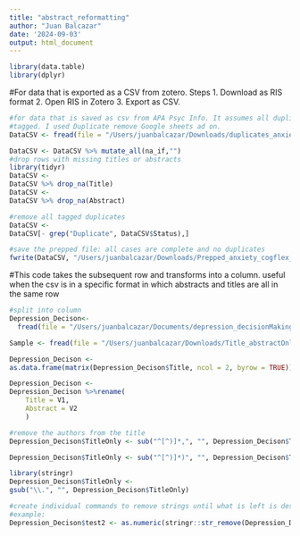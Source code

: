 ```yaml
---
title: "abstract_reformatting"
author: "Juan Balcazar"
date: '2024-09-03'
output: html_document
---
```

```r
library(data.table)
library(dplyr)
```

#For data that is exported as a CSV from zotero. Steps 1. Download as RIS format
2. Open RIS in Zotero 3. Export as CSV. 
```r
#for data that is saved as csv from APA Psyc Info. It assumes all duplicates 
#tagged. I used Duplicate remove Google sheets ad on. 
DataCSV <- fread(file = "/Users/juanbalcazar/Downloads/duplicates_anxiety_cogflex_APA_AcademicSearch_Eric_april2024.csv")

DataCSV <- DataCSV %>% mutate_all(na_if,"")
#drop rows with missing titles or abstracts
library(tidyr)
DataCSV <-
DataCSV %>% drop_na(Title)
DataCSV <-
DataCSV %>% drop_na(Abstract)

#remove all tagged duplicates
DataCSV <-
DataCSV[- grep("Duplicate", DataCSV$Status),] 

#save the prepped file: all cases are complete and no duplicates 
fwrite(DataCSV, "/Users/juanbalcazar/Downloads/Prepped_anxiety_cogflex_APA_AcademicSearch_Eric_april2024.csv")

```


#This code takes the subsequent row and transforms into a column. useful when
the csv is in a specific format in which abstracts and titles are all in the same row
```r
#split into column
Depression_Decison<- 
  fread(file = "/Users/juanbalcazar/Documents/depression_decisionMaking_APAPSYC_ERIC_AcademicSearchUltimate.csv")

Sample <- fread(file = "/Users/juanbalcazar/Downloads/Title_abstractOnly_depression_cogFlexibility_apaPSYC,ERIC, AcademicUltimate 10:18:2023, 3:18:22 PM.csv")

Depression_Decison <-
as.data.frame(matrix(Depression_Decison$Title, ncol = 2, byrow = TRUE))

Depression_Decison <-
Depression_Decison %>%rename(
    Title = V1,
    Abstract = V2
    )

#remove the authors from the title
Depression_Decison$TitleOnly <- sub("^[^)]*,", "", Depression_Decison$Title, ignore.case = TRUE)

Depression_Decison$TitleOnly <- sub("^[^)]*)", "", Depression_Decison$TitleOnly, ignore.case = TRUE)

library(stringr)
Depression_Decison$TitleOnly <-
gsub("\\.", "", Depression_Decison$TitleOnly)

#create individual commands to remove strings until what is left is desired
#example:
Depression_Decison$test2 <- as.numeric(stringr::str_remove(Depression_Decison$test, "\\."))


```